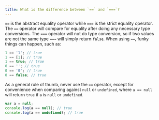 ```yaml
---
title: What is the difference between `==` and `===`?
---
```


`==` is the abstract equality operator while `===` is the strict equality operator. The `==` operator will compare for equality after doing any necessary type conversions. The `===` operator will not do type conversion, so if two values are not the same type `===` will simply return `false`. When using `==`, funky things can happen, such as:

```js
1 == '1'; // true
1 == [1]; // true
1 == true; // true
0 == ''; // true
0 == '0'; // true
0 == false; // true
```

As a general rule of thumb, never use the `==` operator, except for convenience when comparing against `null` or `undefined`, where `a == null` will return `true` if `a` is `null` or `undefined`.

```js
var a = null;
console.log(a == null); // true
console.log(a == undefined); // true
```
